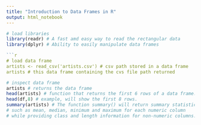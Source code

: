 ```yaml
---
title: "Introduction to Data Frames in R"
output: html_notebook
---
```


```r
# load libraries
library(readr) # A fast amd easy way to read the rectangular data 
library(dplyr) # Ability to easily manipulate data frames

```r
# load data frame
artists <- read_csv('artists.csv') # csv path stored in a data frame
artists # this data frame containing the cvs file path returned
```

```r
# inspect data frame
artists # returns the data frame
head(artists) # function that returns the first 6 rows of a data frame.
head(df,8) # example, will show the first 8 rows.
summary(artists) # The function summary() will return summary statistics 
# such as mean, median, minimum and maximum for each numeric column 
# while providing class and length information for non-numeric columns.


```